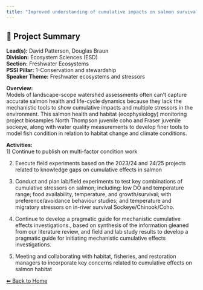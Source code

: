 ---
title: "Improved understanding of cumulative impacts on salmon survival across freshwater life-stages; tools and approaches for mechanistic assessments"
---

## 🧬 Project Summary

**Lead(s):** David Patterson, Douglas Braun  
**Division:** Ecosystem Sciences (ESD)  
**Section:** Freshwater Ecosystems  
**PSSI Pillar:** 1-Conservation and stewardship  
**Speaker Theme:** Freshwater ecosystems and stressors  

**Overview:**  
Models of landscape-scope watershed assessments often can’t capture accurate salmon health and life-cycle dynamics because they lack the mechanistic tools to show cumulative impacts and multiple stressors in the environment. This salmon health and habitat (ecophysiology) monitoring project biosamples North Thompson juvenile coho and Fraser juvenile sockeye, along with water quality measurements to develop finer tools to model fish condition in relation to habitat change and climate conditions.   

**Activities:**  
1) Continue to publish on multi-factor condition work

2) Execute field experiments based on the 2023/24 and 24/25 projects related to knowledge gaps on cumulative effects in salmon

3) Conduct and plan lab/field experiments to test key combinations of cumulative stressors on salmon; including: low DO and temperature range; food availability, temperature, and growth/survival; with preference/avoidance behaviour studies; and temperature and migratory stressors on in-river survival Sockeye/Chinook/Coho.

4) Continue to develop a pragmatic guide for mechanistic cumulative effects investigations., based on synthesis of the information gleaned from our literature review, and field and lab study results to develop a pragmatic guide for initiating mechanistic cumulative effects investigations.

5) Meeting and collaborating with habitat, fisheries, and restoration managers to incorporate key concerns related to cumulative effects on salmon habitat

[⬅ Back to Home](../index.qmd)
